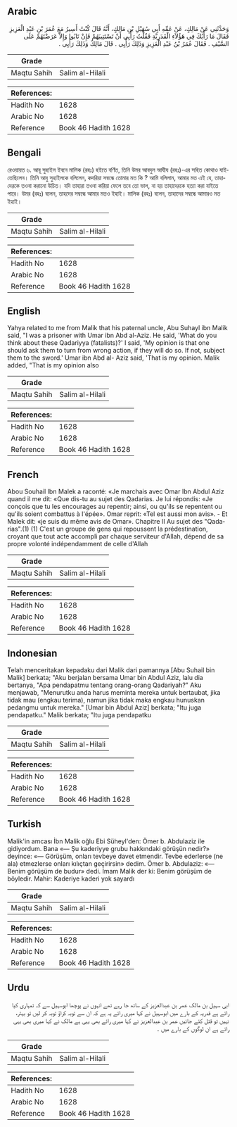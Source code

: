 ## Arabic


<div dir="rtl" lang="ar" style={{fontSize:'larger',backgroundColor:'#f8f9fa',padding:20}}>
وَحَدَّثَنِي عَنْ مَالِكٍ، عَنْ عَمِّهِ أَبِي سُهَيْلِ بْنِ مَالِكٍ، أَنَّهُ قَالَ كُنْتُ أَسِيرُ مَعَ عُمَرَ بْنِ عَبْدِ الْعَزِيزِ فَقَالَ مَا رَأْيُكَ فِي هَؤُلاَءِ الْقَدَرِيَّةِ فَقُلْتُ رَأْيِي أَنْ تَسْتَتِيبَهُمْ فَإِنْ تَابُوا وَإِلاَّ عَرَضْتَهُمْ عَلَى السَّيْفِ ‏.‏ فَقَالَ عُمَرُ بْنُ عَبْدِ الْعَزِيزِ وَذَلِكَ رَأْيِي ‏.‏ قَالَ مَالِكٌ وَذَلِكَ رَأْيِي ‏.‏
</div>
<div style={{backgroundColor:'#f8f9fa',padding:20, marginBottom: 10}}><table> <thead> <tr> <th>Grade</th> <th></th> </tr> </thead> <tbody> <tr><td>Maqtu Sahih</td><td>Salim al-Hilali</td></tr></tbody></table><table> <thead> <tr> <th>References:</th> <th></th> </tr> </thead> <tbody><tr><td>Hadith No</td><td>1628</td></tr><tr><td>Arabic No</td><td>1628</td></tr><tr><td>Reference</td><td>Book 46 Hadith 1628</td></tr></tbody></table></div>

## Bengali


<div dir="ltr" lang="bn" style={{fontSize:'larger',backgroundColor:'#f8f9fa',padding:20}}>
রেওয়ায়ত ৬. আবূ সুহাইল ইবনে মালিক (রহঃ) হইতে বর্ণিত, তিনি উমর আবদুল আযীয (রহঃ)-এর সহিত কোথাও যাইতেছিলেন। তিনি আবু সুহাইলকে বলিলেন, কদরিয়া সম্বন্ধে তোমার মত কি ? আমি বলিলাম, আমার মত এই যে, তাহাদেরকে তওবা করানো উচিত। যদি তাহারা তওবা করিয়া ফেলে তবে তো ভাল, না হয় তাহাদেরকে হত্যা করা যাইতে পারে। উমর (রহঃ) বলেন, তাহদের সম্বন্ধে আমার মতও ইহাই। মালিক (রহঃ) বলেন, তাহাদের সম্বন্ধে আমারও মত ইহাই।
</div>
<div style={{backgroundColor:'#f8f9fa',padding:20, marginBottom: 10}}><table> <thead> <tr> <th>Grade</th> <th></th> </tr> </thead> <tbody> <tr><td>Maqtu Sahih</td><td>Salim al-Hilali</td></tr></tbody></table><table> <thead> <tr> <th>References:</th> <th></th> </tr> </thead> <tbody><tr><td>Hadith No</td><td>1628</td></tr><tr><td>Arabic No</td><td>1628</td></tr><tr><td>Reference</td><td>Book 46 Hadith 1628</td></tr></tbody></table></div>

## English


<div dir="ltr" lang="en" style={{fontSize:'larger',backgroundColor:'#f8f9fa',padding:20}}>
Yahya related to me from Malik that his paternal uncle, Abu Suhayl ibn Malik said, "I was a prisoner with Umar ibn Abd al-Aziz. He said, 'What do you think about these Qadariyya (fatalists)?' I said, 'My opinion is that one should ask them to turn from wrong action, if they will do so. If not, subject them to the sword.' Umar ibn Abd al- Aziz said, 'That is my opinion. Malik added, "That is my opinion also
</div>
<div style={{backgroundColor:'#f8f9fa',padding:20, marginBottom: 10}}><table> <thead> <tr> <th>Grade</th> <th></th> </tr> </thead> <tbody> <tr><td>Maqtu Sahih</td><td>Salim al-Hilali</td></tr></tbody></table><table> <thead> <tr> <th>References:</th> <th></th> </tr> </thead> <tbody><tr><td>Hadith No</td><td>1628</td></tr><tr><td>Arabic No</td><td>1628</td></tr><tr><td>Reference</td><td>Book 46 Hadith 1628</td></tr></tbody></table></div>

## French


<div dir="ltr" lang="fr" style={{fontSize:'larger',backgroundColor:'#f8f9fa',padding:20}}>
Abou Souhail Ibn Malek a raconté: «Je marchais avec Omar Ibn Abdul Aziz quand il me dit: «Que dis-tu au sujet des Qadarias. Je lui répondis: «Je conçois que tu les encourages au repentir; ainsi, ou qu'ils se repentent ou qu'ils soient combattus à l'épée». Omar reprit: «Tel est aussi mon avis». - Et Malek dit: «je suis du même avis de Omar». Chapitre II Au sujet des "Qadarias".(1) (1) C'est un groupe de gens qui repoussent la prédestination, croyant que tout acte accompli par chaque serviteur d'Allah, dépend de sa propre volonté indépendamment de celle d'Allah
</div>
<div style={{backgroundColor:'#f8f9fa',padding:20, marginBottom: 10}}><table> <thead> <tr> <th>Grade</th> <th></th> </tr> </thead> <tbody> <tr><td>Maqtu Sahih</td><td>Salim al-Hilali</td></tr></tbody></table><table> <thead> <tr> <th>References:</th> <th></th> </tr> </thead> <tbody><tr><td>Hadith No</td><td>1628</td></tr><tr><td>Arabic No</td><td>1628</td></tr><tr><td>Reference</td><td>Book 46 Hadith 1628</td></tr></tbody></table></div>

## Indonesian


<div dir="ltr" lang="id" style={{fontSize:'larger',backgroundColor:'#f8f9fa',padding:20}}>
Telah menceritakan kepadaku dari Malik dari pamannya [Abu Suhail bin Malik] berkata; "Aku berjalan bersama Umar bin Abdul Aziz, lalu dia bertanya, "Apa pendapatmu tentang orang-orang Qadariyah?" Aku menjawab, "Menurutku anda harus meminta mereka untuk bertaubat, jika tidak mau (engkau terima), namun jika tidak maka engkau hunuskan pedangmu untuk mereka." [Umar bin Abdul Aziz] berkata; "Itu juga pendapatku." Malik berkata; "Itu juga pendapatku
</div>
<div style={{backgroundColor:'#f8f9fa',padding:20, marginBottom: 10}}><table> <thead> <tr> <th>Grade</th> <th></th> </tr> </thead> <tbody> <tr><td>Maqtu Sahih</td><td>Salim al-Hilali</td></tr></tbody></table><table> <thead> <tr> <th>References:</th> <th></th> </tr> </thead> <tbody><tr><td>Hadith No</td><td>1628</td></tr><tr><td>Arabic No</td><td>1628</td></tr><tr><td>Reference</td><td>Book 46 Hadith 1628</td></tr></tbody></table></div>

## Turkish


<div dir="ltr" lang="tr" style={{fontSize:'larger',backgroundColor:'#f8f9fa',padding:20}}>
Malik'in amcası İbn Malik oğlu Ebi Süheyl'den: Ömer b. Abdulaziz ile gidiyordum. Bana «— Şu kaderiyye grubu hakkındaki görüşün nedir?» deyince: «— Görüşüm, onları tevbeye davet etmendir. Tevbe ederlerse (ne ala) etmezlerse onları kılıçtan geçirirsin» dedim. Ömer b. Abdulaziz: «— Benim görüşüm de budur» dedi. İmam Malik der ki: Benim görüşüm de böyledir. Mahir: Kaderiye kaderi yok sayardı
</div>
<div style={{backgroundColor:'#f8f9fa',padding:20, marginBottom: 10}}><table> <thead> <tr> <th>Grade</th> <th></th> </tr> </thead> <tbody> <tr><td>Maqtu Sahih</td><td>Salim al-Hilali</td></tr></tbody></table><table> <thead> <tr> <th>References:</th> <th></th> </tr> </thead> <tbody><tr><td>Hadith No</td><td>1628</td></tr><tr><td>Arabic No</td><td>1628</td></tr><tr><td>Reference</td><td>Book 46 Hadith 1628</td></tr></tbody></table></div>

## Urdu


<div dir="rtl" lang="ur" style={{fontSize:'larger',backgroundColor:'#f8f9fa',padding:20}}>
ابی سہیل بن مالک عمر بن عبدالعزیز کے ساتھ جا رہے تھے انہوں نے پوچھا ابوسہیل سے کہ تمہاری کیا رائے ہے قدریہ کے بارے میں ابوسہیل نے کہا میری رائے یہ ہے کہ ان سے توبہ کراؤ توبہ کر لیں تو بہتر، نہیں تو قتل کئے جائیں عمر بن عبدالعزیز نے کہا میری رائے بھی یہی ہے مالک نے کہا میری بھی یہی رائے ہے ان لوگوں کے بارے میں ۔
</div>
<div style={{backgroundColor:'#f8f9fa',padding:20, marginBottom: 10}}><table> <thead> <tr> <th>Grade</th> <th></th> </tr> </thead> <tbody> <tr><td>Maqtu Sahih</td><td>Salim al-Hilali</td></tr></tbody></table><table> <thead> <tr> <th>References:</th> <th></th> </tr> </thead> <tbody><tr><td>Hadith No</td><td>1628</td></tr><tr><td>Arabic No</td><td>1628</td></tr><tr><td>Reference</td><td>Book 46 Hadith 1628</td></tr></tbody></table></div>